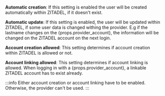<p><strong>Automatic creation</strong>: If this setting is enabled the user will be created automatically within ZITADEL, if it doesn't exist.</p>
<p><strong>Automatic update</strong>: If this setting is enabled, the user will be updated within ZITADEL, if some user data is changed withing the provider. E.g if the lastname changes on the {props.provider_account}, the information will be changed on the ZITADEL account on the next login.</p>
<p><strong>Account creation allowed</strong>: This setting determines if account creation within ZITADEL is allowed or not.</p>
<p><strong>Account linking allowed</strong>: This setting determines if account linking is allowed. When logging in with a {props.provider_account}, a linkable ZITADEL account has to exist already.</p>

:::info
Either account creation or account linking have to be enabled. Otherwise, the provider can't be used.
:::